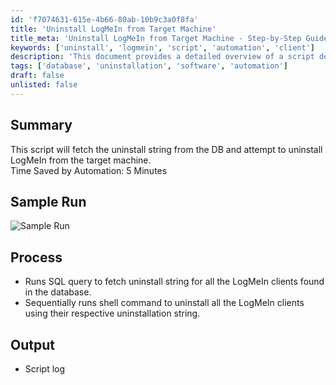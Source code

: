 ```yaml
---
id: 'f7074631-615e-4b66-80ab-10b9c3a0f8fa'
title: 'Uninstall LogMeIn from Target Machine'
title_meta: 'Uninstall LogMeIn from Target Machine - Step-by-Step Guide'
keywords: ['uninstall', 'logmein', 'script', 'automation', 'client']
description: 'This document provides a detailed overview of a script designed to fetch the uninstall string from the database and execute the uninstallation of LogMeIn clients from a target machine. The process is automated to save time and streamline the uninstallation procedure.'
tags: ['database', 'uninstallation', 'software', 'automation']
draft: false
unlisted: false
---
```

## Summary

This script will fetch the uninstall string from the DB and attempt to uninstall LogMeIn from the target machine.  
Time Saved by Automation: 5 Minutes

## Sample Run

![Sample Run](../../../static/img/LogMeIn-Uninstall/image_1.png)

## Process

- Runs SQL query to fetch uninstall string for all the LogMeIn clients found in the database.
- Sequentially runs shell command to uninstall all the LogMeIn clients using their respective uninstallation string.

## Output

- Script log











